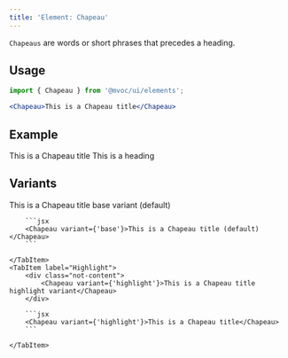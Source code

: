 ```yaml
---
title: 'Element: Chapeau'
---
```



`Chapeaus` are words or short phrases that precedes a heading.

## Usage

```jsx
import { Chapeau } from '@mvoc/ui/elements';

<Chapeau>This is a Chapeau title</Chapeau>
```

## Example

<div class="not-content">
    <Chapeau>This is a Chapeau title</Chapeau>
    <Heading level={1}>This is a heading</Heading>
</div>

## Variants

<Tabs>
  <TabItem label="Base (Default)">
		<div class="not-content">
			<Chapeau variant={'base'}>This is a Chapeau title base variant (default)</Chapeau>
		</div>

		```jsx
		<Chapeau variant={'base'}>This is a Chapeau title (default)</Chapeau>
		```

	</TabItem>
	<TabItem label="Highlight">
		<div class="not-content">
			<Chapeau variant={'highlight'}>This is a Chapeau title highlight variant</Chapeau>
		</div>

		```jsx
		<Chapeau variant={'highlight'}>This is a Chapeau title</Chapeau>
		```

	</TabItem>
</Tabs>
